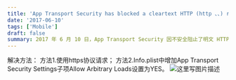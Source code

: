 ```yaml
---
title: 'App Transport Security has blocked a cleartext HTTP (http 、、) resource load since it is insecure.'
date: '2017-06-10'
tags: ['Mobile']
draft: false
summary: 2017 年 6 月 10 日，App Transport Security 因不安全阻止了明文 HTTP 资源加载。解决办法有使用 https 协议请求或在 Info.plist 中增加 App Transport Security Settings 子项 Allow Arbitrary Loads 并设为 YES 。 
---
```


解决方法：
方法1.使用https协议请求；
方法2.Info.plist中增加App Transport Security Settings子项Allow Arbitrary Loads设置为YES。
![这里写图片描述](http://img.blog.csdn.net/20151122101140185)